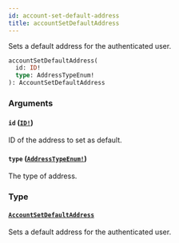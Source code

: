 ```yaml
---
id: account-set-default-address
title: accountSetDefaultAddress
---
```


Sets a default address for the authenticated user.

```graphql
accountSetDefaultAddress(
  id: ID!
  type: AddressTypeEnum!
): AccountSetDefaultAddress

```

### Arguments

#### `id` ([`ID!`](/developer/api-reference/scalars/id.mdx))

ID of the address to set as default.

#### `type` ([`AddressTypeEnum!`](/developer/api-reference/enums/address-type-enum.mdx))

The type of address.

### Type

#### [`AccountSetDefaultAddress`](/developer/api-reference/objects/account-set-default-address.mdx)

Sets a default address for the authenticated user.
